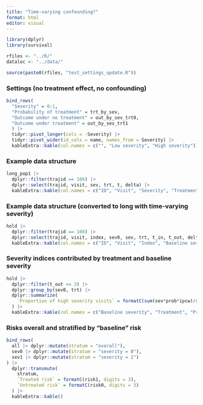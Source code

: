 ```yaml
---
title: "Time-varying confounding?"
format: html
editor: visual
---
```


```r
library(dplyr)
library(survival)

rfiles <- "../R/"
dataloc <- "../data/"

source(paste0(rfiles, "test_settings_update.R"))

```

### Settings (no treatment effect, no confounding)

```r
bind_rows(
  "Severity" = 0:1,
  "Probability of treatment" = trt_by_sev,
  "Outcome under no treatment" = out_by_sev_trt0, 
  "Outcome under treatment" = out_by_sev_trt1
  ) |> 
  tidyr::pivot_longer(cols = -Severity) |> 
  tidyr::pivot_wider(id_cols = name, names_from = Severity) |> 
  kableExtra::kable(col.names = c("", "Low severity", "High severity"))
```

### Example data structure

```r
long_pop1 |> 
  dplyr::filter(trajid == 108) |> 
  dplyr::select(trajid, visit, sev, trt, t, delta) |> 
  kableExtra::kable(col.names = c("ID", "Visit", "Severity", "Treatment", "TTE", "Indicator"))
```

### Example data structure (converted to long with time-varying severity)

```r
hold |> 
  dplyr::filter(trajid == 108) |> 
  dplyr::select(trajid, visit, index, sev0, sev, trt, t_in, t_out, delta, ipcw) |> 
  kableExtra::kable(col.names = c("ID", "Visit", "Index", "Baseline severity", "Severity", "Treatment", "Time in", "Time out", "Indicator", "IPCW"))
```

### Severity indices contributed by treatment and baseline severity

```r
hold |> 
  dplyr::filter(t_out <= 3) |> 
  dplyr::group_by(sev0, trt) |> 
  dplyr::summarize(
    `Proportion of high severity visits` = formatC(sum(sev*prob*ipcw)/sum(prob*ipcw), digits = 3)
  ) |> 
  kableExtra::kable(col.names = c("Baseline severity", "Treatment", "Proportion of high severity visits"))
```

### Risks overall and stratified by "baseline" risk

```r
bind_rows(
  all |> dplyr::mutate(stratum = "overall"),
  sev0 |> dplyr::mutate(stratum = "severity = 0"),
  sev1 |> dplyr::mutate(stratum = "severity = 1")
) |> 
  dplyr::transmute(
    stratum,
    `Treated risk` = formatC(risk1, digits = 3),
    `Untreated risk` = formatC(risk0, digits = 3)
  ) |> 
  kableExtra::kable()
```
